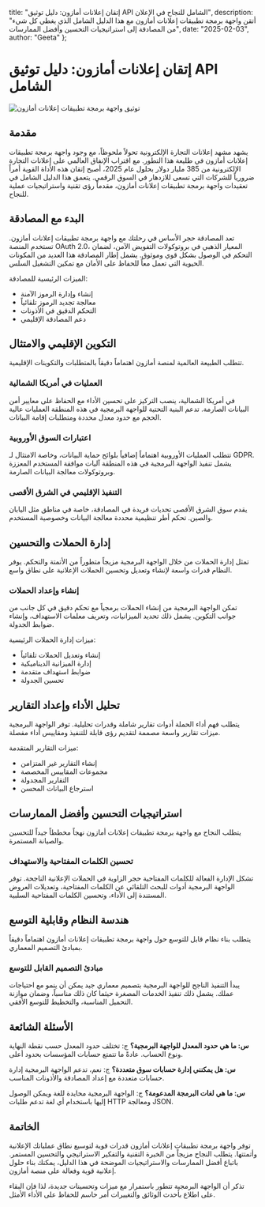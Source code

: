   title: "إتقان إعلانات أمازون: دليل توثيق API الشامل للنجاح في الإعلان",
  description: "أتقن واجهة برمجة تطبيقات إعلانات أمازون مع هذا الدليل الشامل الذي يغطي كل شيء من المصادقة إلى استراتيجيات التحسين وأفضل الممارسات",
  date: "2025-02-03",
  author: "Geeta"
};

# إتقان إعلانات أمازون: دليل توثيق API الشامل

![توثيق واجهة برمجة تطبيقات إعلانات أمازون](/images/blog/amazon-advertising-api-documentation.jpeg)

## مقدمة

يشهد مشهد إعلانات التجارة الإلكترونية تحولاً ملحوظاً، مع وجود واجهة برمجة تطبيقات إعلانات أمازون في طليعة هذا التطور. مع اقتراب الإنفاق العالمي على إعلانات التجارة الإلكترونية من 385 مليار دولار بحلول عام 2025، أصبح إتقان هذه الأداة القوية أمراً ضرورياً للشركات التي تسعى للازدهار في السوق الرقمي. يتعمق هذا الدليل الشامل في تعقيدات واجهة برمجة تطبيقات إعلانات أمازون، مقدماً رؤى تقنية واستراتيجيات عملية للنجاح.

## البدء مع المصادقة

تعد المصادقة حجر الأساس في رحلتك مع واجهة برمجة تطبيقات إعلانات أمازون. تستخدم المنصة OAuth 2.0، المعيار الذهبي في بروتوكولات التفويض الآمن، لضمان التحكم في الوصول بشكل قوي وموثوق. يشمل إطار المصادقة هذا العديد من المكونات الحيوية التي تعمل معاً للحفاظ على الأمان مع تمكين التشغيل السلس.

الميزات الرئيسية للمصادقة:
- إنشاء وإدارة الرموز الآمنة
- معالجة تجديد الرموز تلقائياً
- التحكم الدقيق في الأذونات
- دعم المصادقة الإقليمي

## التكوين الإقليمي والامتثال

تتطلب الطبيعة العالمية لمنصة أمازون اهتماماً دقيقاً بالمتطلبات والتكوينات الإقليمية.

### العمليات في أمريكا الشمالية
في أمريكا الشمالية، ينصب التركيز على تحسين الأداء مع الحفاظ على معايير أمن البيانات الصارمة. تدعم البنية التحتية للواجهة البرمجية في هذه المنطقة العمليات عالية الحجم مع حدود معدل محددة ومتطلبات إقامة البيانات.

### اعتبارات السوق الأوروبية
تتطلب العمليات الأوروبية اهتماماً إضافياً بلوائح حماية البيانات، وخاصة الامتثال لـ GDPR. يشمل تنفيذ الواجهة البرمجية في هذه المنطقة آليات موافقة المستخدم المعززة وبروتوكولات معالجة البيانات الصارمة.

### التنفيذ الإقليمي في الشرق الأقصى
يقدم سوق الشرق الأقصى تحديات فريدة في المصادقة، خاصة في مناطق مثل اليابان والصين. تحكم أطر تنظيمية محددة معالجة البيانات وخصوصية المستخدم.

## إدارة الحملات والتحسين

تمثل إدارة الحملات من خلال الواجهة البرمجية مزيجاً متطوراً من الأتمتة والتحكم. يوفر النظام قدرات واسعة لإنشاء وتعديل وتحسين الحملات الإعلانية على نطاق واسع.

### إنشاء وإعداد الحملات
تمكن الواجهة البرمجية من إنشاء الحملات برمجياً مع تحكم دقيق في كل جانب من جوانب التكوين. يشمل ذلك تحديد الميزانيات، وتعريف معلمات الاستهداف، وإنشاء ضوابط الجدولة.

ميزات إدارة الحملات الرئيسية:
- إنشاء وتعديل الحملات تلقائياً
- إدارة الميزانية الديناميكية
- ضوابط استهداف متقدمة
- تحسين الجدولة

## تحليل الأداء وإعداد التقارير

يتطلب فهم أداء الحملة أدوات تقارير شاملة وقدرات تحليلية. توفر الواجهة البرمجية ميزات تقارير واسعة مصممة لتقديم رؤى قابلة للتنفيذ ومقاييس أداء مفصلة.

ميزات التقارير المتقدمة:
- إنشاء التقارير غير المتزامن
- مجموعات المقاييس المخصصة
- التقارير المجدولة
- استرجاع البيانات المحسن

## استراتيجيات التحسين وأفضل الممارسات

يتطلب النجاح مع واجهة برمجة تطبيقات إعلانات أمازون نهجاً مخططاً جيداً للتحسين والصيانة المستمرة.

### تحسين الكلمات المفتاحية والاستهداف
تشكل الإدارة الفعالة للكلمات المفتاحية حجر الزاوية في الحملات الإعلانية الناجحة. توفر الواجهة البرمجية أدوات للبحث التلقائي عن الكلمات المفتاحية، وتعديلات العروض المستندة إلى الأداء، وتحسين الكلمات المفتاحية السلبية.

## هندسة النظام وقابلية التوسع

يتطلب بناء نظام قابل للتوسع حول واجهة برمجة تطبيقات إعلانات أمازون اهتماماً دقيقاً بمبادئ التصميم المعماري.

### مبادئ التصميم القابل للتوسع
يبدأ التنفيذ الناجح للواجهة البرمجية بتصميم معماري جيد يمكن أن ينمو مع احتياجات عملك. يشمل ذلك تنفيذ الخدمات المصغرة حيثما كان ذلك مناسباً، وضمان موازنة التحميل المناسبة، والتخطيط للتوسع الأفقي.

## الأسئلة الشائعة

**س: ما هي حدود المعدل للواجهة البرمجية؟**
ج: تختلف حدود المعدل حسب نقطة النهاية ونوع الحساب. عادةً ما تتمتع حسابات المؤسسات بحدود أعلى.

**س: هل يمكنني إدارة حسابات سوق متعددة؟**
ج: نعم، تدعم الواجهة البرمجية إدارة حسابات متعددة مع إعداد المصادقة والأذونات المناسب.

**س: ما هي لغات البرمجة المدعومة؟**
ج: الواجهة البرمجية محايدة للغة ويمكن الوصول إليها باستخدام أي لغة تدعم طلبات HTTP ومعالجة JSON.

## الخاتمة
توفر واجهة برمجة تطبيقات إعلانات أمازون قدرات قوية لتوسيع نطاق عملياتك الإعلانية وأتمتتها. يتطلب النجاح مزيجاً من الخبرة التقنية والتفكير الاستراتيجي والتحسين المستمر. باتباع أفضل الممارسات والاستراتيجيات الموضحة في هذا الدليل، يمكنك بناء حلول إعلانية قوية وفعالة على منصة أمازون.

تذكر أن الواجهة البرمجية تتطور باستمرار مع ميزات وتحسينات جديدة، لذا فإن البقاء على اطلاع بأحدث الوثائق والتغييرات أمر حاسم للحفاظ على الأداء الأمثل.